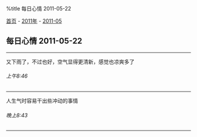%title 每日心情 2011-05-22

[[../../../index|首页]] - [[../index|2011年]] - [[index|2011-05]]
==每日心情 2011-05-22==
----
又下雨了，不过也好，空气显得更清新，感觉也凉爽多了
======上午8:46======
----
人生气时容易干出些冲动的事情
======晚上8:43======
----
